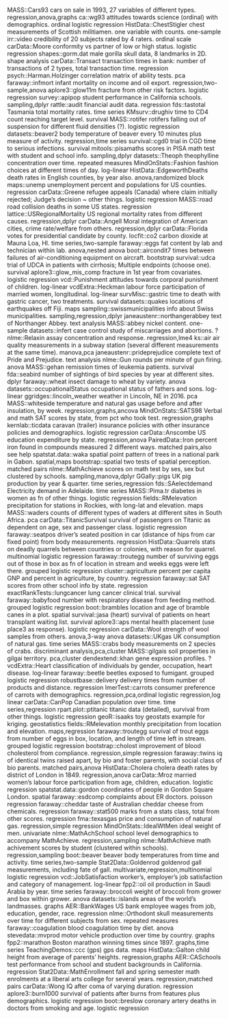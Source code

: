 MASS::Cars93 cars on sale in 1993, 27 variables of different types. regression,anova,graphs
ca::wg93 attitudes towards science (ordinal) with demographics. ordinal logistic regression
HistData::ChestStigler chest measurements of Scottish militiamen. one variable with counts. one-sample
irr::video credibility of 20 subjects rated by 4 raters. ordinal scale
carData::Moore conformity vs partner of low or high status. logistic regression
shapes::gorm.dat male gorilla skull data, 8 landmarks in 2D. shape analysis
carData::Transact transaction times in bank: number of transactions of 2 types, total transaction time. regression
psych::Harman.Holzinger correlation matrix of ability tests. pca
faraway::infmort infant mortality on income and oil export. regression,two-sample,anova
aplore3::glow11m fracture from other risk factors. logistic regression
survey::apipop student performance in California schools. sampling,dplyr
rattle::audit financial audit data. regression
fds::tastotal Tasmania total mortality rates. time series
KMsurv::drughiv time to CD4 count reaching target level. survival
MASS::rotifer rotifers falling out of suspension for different fluid densities (?). logistic regression
datasets::beaver2 body temperature of beaver every 10 minutes plus measure of activity. regression,time series
survival::cgd0 trial in CGD time to serious infections. survival
mitools::pisamaths scores in PISA math test with student and school info. sampling,dplyr
datasets::Theoph theophylline concentration over time. repeated measures
MindOnStats::Fashion fashion choices at different times of day. log-linear
HistData::EdgeworthDeaths death rates in English counties, by year also. anova,randomized block
maps::unemp unemployment percent and populations for US counties. regression
carData::Greene refugee appeals (Canada) where claim initially rejected; Judge's decision ~ other things. logistic regression
MASS::road road collision deaths in some US states. regression
lattice::USRegionalMortality US regional mortality rates from different causes.     regression,dplyr
carData::Angell Moral integration of American cities, crime rate/welfare from others. regression,dplyr
carData::Florida votes for presidential candidate by county. 
locfit::co2 carbon dioxide at Mauna Loa, HI. time series,two-sample
faraway::eggs fat content by lab and technician within lab. anova,nested anova
boot::aircondit7 times between failures of air-conditioning equipment on aircraft. bootstrap
survival::udca trial of UDCA in patients with cirrhosis; Multiple endpoints (choose one). survival
aplore3::glow_mis_comp fracture in 1st year from covariates. logistic regression
vcd::Punishment attitudes towards corporal punishment of children. log-linear
vcdExtra::Heckman labour force participation of married women, longitudinal. log-linear
survMisc::gastric time to death with gastric cancer, two treatments. survival
datasets::quakes locations of earthquakes off Fiji. maps
sampling::swissmunicipalities info about Swiss municipalities. sampling,regression,dplyr
janeaustenr::northangerabbey text of Northanger Abbey. text analysis
MASS::abbey nickel content. one-sample
datasets::infert case control study of miscarriages and abortions. ?
nlme::Relaxin assay concentration and response. regression,lme4
ks::air air quality measurements in a subway station (several different measurements at the same time). manova,pca
janeaustenr::prideprejudice complete text of Pride and Prejudice. text analysis
nlme::Gun rounds per minute of gun firing. anova
MASS::gehan remission times of leukemia patients. survival
fda::seabird number of sightings of bird species by year at different sites. dplyr
faraway::wheat insect damage to wheat by variety. anova
datasets::occupationalStatus occupational status of fathers and sons. log-linear
ggridges::lincoln_weather weather in Lincoln, NE in 2016. pca
MASS::whiteside temperature and natural gas usage before and after insulation, by week. regression,graphs,ancova
MindOnStats::SATS98 Verbal and math SAT scores by state, from pct who took test. regression,graphs
kernlab::ticdata caravan (trailer) insurance policies with other insurance policies and demographics. logistic regression
carData::Anscombe US education expenditure by state. regression,anova
PairedData::Iron percent iron found in compounds measured 2 different ways. matched pairs,also see help
spatstat.data::waka spatial point pattern of trees in a national park in Gabon. spatial,maps
bootstrap::spatial two tests of spatial perception. matched pairs
nlme::MathAchieve scores on math test by ses, sex but clustered by schools. sampling,manova,dplyr
GGally::pigs UK pig production by year & quarter. time series,regression
fds::SAelectdemand Electricity demand in Adelaide. time series
MASS::Pima.tr diabetes in women as fn of other things. logistic regression
fields::RMelevation precipitation for stations in Rockies, with long-lat and elevation. maps
MASS::waders counts of different types of waders at different sites in South Africa. pca
carData::TitanicSurvival survival of passengers on Titanic as dependent on age, sex and passenger class. logistic regression
faraway::seatpos driver's seated position in car (distance of hips from car fixed point) from body measurements. regression
HistData::Quarrels stats on deadly quarrels between countries or colonies, with reason for quarrel. multinomial logistic regression
faraway::troutegg number of surviving eggs out of those in box as fn of location in stream and weeks eggs were left there. grouped logistic regression
cluster::agriculture percent per capita GNP and percent in agriculture, by country. regression
faraway::sat SAT scores from other school info by state. regression
exactRankTests::lungcancer lung cancer clinical trial. survival
faraway::babyfood number with respiratory disease from feeding method. grouped logistic regression
boot::brambles location and age of bramble canes in a plot. spatial
survival::jasa (heart) survival of patients on heart transplant waiting list. survival
aplore3::aps mental health placement (use place3 as response). logistic regression
carData::Wool strength of wool samples from others. anova,3-way anova
datasets::UKgas UK consumption of natural gas. time series
MASS::crabs body measurements on 2 species of crabs. discriminant analysis,pca,cluster
MASS::gilgais soil properties in gilgai territory. pca,cluster
dendextend::khan gene expression profiles. ?
vcdExtra::Heart classification of individuals by gender, occupation, heart disease. log-linear
faraway::beetle beetles exposed to fumigant. grouped logistic regression
robustbase::delivery delivery times from number of products and distance. regression
lmerTest::carrots consumer preference of carrots with demographics. regression,pca,ordinal logistic regression,log linear
carData::CanPop Canadian population over time. time series,regression
rpart.plot::ptitanic titanic data (detailed), survival from other things. logistic regression
geoR::isaaks toy geostats example for kriging. geostatistics
fields::RMelevation monthly precipitation from location and elevation. maps,regression
faraway::troutegg survival of trout eggs from number of eggs in box, location, and length of time left in stream. grouped logistic regression
bootstrap::cholost improvement of blood cholesterol from compliance. regression,simple regression
faraway::twins iq of identical twins raised apart, by bio and foster parents, with social class of bio parents. matched pairs,anova
HistData::Cholera cholera death rates by district of London in 1849. regression,anova
carData::Mroz married women's labour force participation from age, children, education. logistic regression
spatstat.data::gordon coordinates of people in Gordon Square London. spatial
faraway::esdcomp complaints about ER doctors. poisson regression
faraway::cheddar taste of Australian cheddar cheese from chemicals. regression
faraway::stat500 marks from a stats class, total from other scores. regression
fma::texasgas price and consumption of natural gas. regression,simple regression
MindOnStats::IdealWtMen ideal weight of men. univariate
nlme::MathAchSchool school level demographics to accompany MathAchieve. regression,sampling
nlme::MathAchieve math achivement scores by student (clustered within schools). regression,sampling
boot::beaver beaver body temperatures from time and activity. time series,two-sample
Stat2Data::Goldenrod goldenrod gall measurements, including fate of gall. multivariate,regression,multinomial logistic regression
vcd::JobSatisfaction worker's, employer's job satisfaction and category of management. log-linear
fpp2::oil oil production in Saudi Arabia by year. time series
faraway::broccoli weight of broccoli from grower and box within grower. anova
datasets::islands areas of the world's landmasses. graphs
AER::BankWages US bank employee wages from job, education, gender, race. regression
nlme::Orthodont skull measurements over time for different subjects from sex. repeated measures
faraway::coagulation blood coagulation time by diet. anova
stevedata::mvprod motor vehicle production over time by country. graphs
fpp2::marathon Boston marathon winning times since 1897. graphs,time series
TeachingDemos::ccc (gps) gps data. maps
HistData::Galton child height from average of parents' heights. regression,graphs
AER::CASchools test performance from school and student backgrounds in California. regression
Stat2Data::MathEnrollment fall and spring semester math enrolments at a liberal arts college for several years. regression,matched pairs
carData::Wong IQ after coma of varying duration. regression
aplore3::burn1000 survival of patients after burns from features plus demographics. logistic regression
boot::breslow coronary artery deaths in doctors from smoking and age. logistic regression
